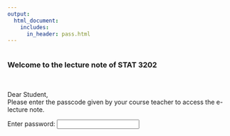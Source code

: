 --- 
output:
  html_document:
    includes:
      in_header: pass.html
---

```{r, echo=F, out.width="60%", fig.align='center'}
```

### Welcome to the lecture note of STAT 3202  

<p>&nbsp;</p>  

Dear Student,  
Please enter the passcode given by your course teacher to access the e-lecture note. 

Enter password: 
<input type="password" onkeyup="onPass(event)" id="pass">
<span id="status"></span>
<iframe id="iframe" frameborder="0" 
style="position: fixed;
border: none;
top: 0; right: 0;
bottom: 0; left: 0;
width: 100%;
height: 100%;" height="100%" width="100%" />  


<p>&nbsp;</p>  
<p>&nbsp;</p>  
<p>&nbsp;</p>   

In case of any issues please contact Dr. Prathees P. Gopinath